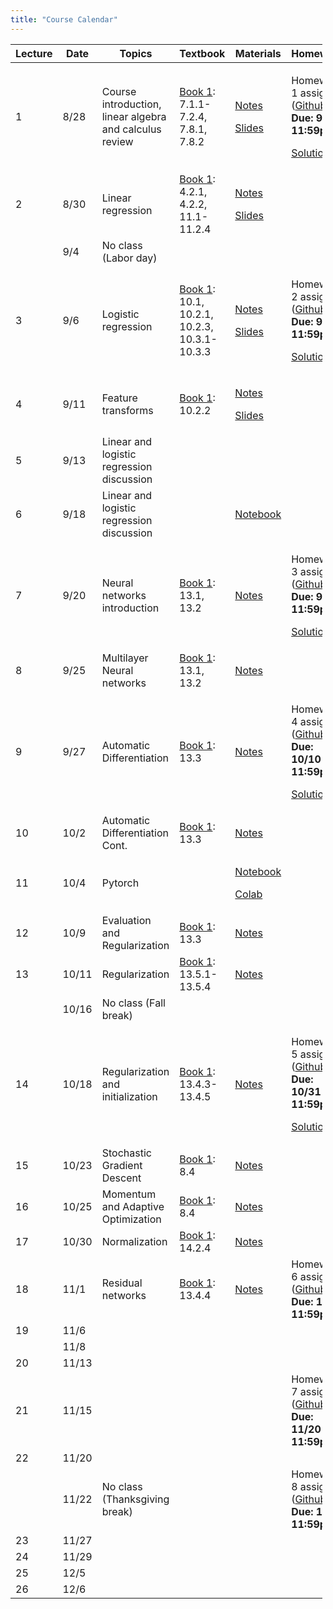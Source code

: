 ```yaml
---
title: "Course Calendar"
---
```


+----------+----------+---------------------------------------------------------+---------------------------------------------------------------------------------------------+---------------------------------------------------------------------------------------------------+-----------------------------------------------------------------------------------------------------------------------------+
| Lecture  | Date     | Topics                                                  | Textbook                                                                                    | Materials                                                                                         | Homework                                                                                                                    |
+==========+==========+=========================================================+=============================================================================================+===================================================================================================+=============================================================================================================================+
| 1        | 8/28     | Course introduction, linear algebra and calculus review | [Book 1](https://probml.github.io/pml-book/book1.html): 7.1.1-7.2.4, 7.8.1, 7.8.2           | [Notes](../lecture1-background/notes.qmd)                                                         | Homework 1 assigned ([Github](https://github.com/orgs/CS152-Neural-Networks-Fall-2023/repositories)) **Due: 9/5 11:59pm**   |
|          |          |                                                         |                                                                                             |                                                                                                   |                                                                                                                             |
|          |          |                                                         |                                                                                             | [Slides](../lecture1-background/slides.qmd)                                                       | [Solutions](../assignments/homework1-background/solutions.html)                                                             |
+----------+----------+---------------------------------------------------------+---------------------------------------------------------------------------------------------+---------------------------------------------------------------------------------------------------+-----------------------------------------------------------------------------------------------------------------------------+
| 2        | 8/30     | Linear regression                                       | [Book 1](https://probml.github.io/pml-book/book1.html): 4.2.1, 4.2.2, 11.1-11.2.4           | [Notes](../lecture2-linear-regression/notes.qmd)                                                  |                                                                                                                             |
|          |          |                                                         |                                                                                             |                                                                                                   |                                                                                                                             |
|          |          |                                                         |                                                                                             | [Slides](../lecture2-linear-regression/slides.qmd)                                                |                                                                                                                             |
+----------+----------+---------------------------------------------------------+---------------------------------------------------------------------------------------------+---------------------------------------------------------------------------------------------------+-----------------------------------------------------------------------------------------------------------------------------+
|          | 9/4      | No class (Labor day)                                    |                                                                                             |                                                                                                   |                                                                                                                             |
+----------+----------+---------------------------------------------------------+---------------------------------------------------------------------------------------------+---------------------------------------------------------------------------------------------------+-----------------------------------------------------------------------------------------------------------------------------+
| 3        | 9/6      | Logistic regression                                     | [Book 1](https://probml.github.io/pml-book/book1.html): 10.1, 10.2.1, 10.2.3, 10.3.1-10.3.3 | [Notes](../lecture3-logistic-regression/notes.qmd)                                                | Homework 2 assigned ([Github](https://github.com/orgs/CS152-Neural-Networks-Fall-2023/repositories)) **Due: 9/12 11:59pm**  |
|          |          |                                                         |                                                                                             |                                                                                                   |                                                                                                                             |
|          |          |                                                         |                                                                                             | [Slides](../lecture3-logistic-regression/slides.qmd)                                              | [Solutions](../assignments/homework2-linear-regression/solutions.html)                                                      |
+----------+----------+---------------------------------------------------------+---------------------------------------------------------------------------------------------+---------------------------------------------------------------------------------------------------+-----------------------------------------------------------------------------------------------------------------------------+
| 4        | 9/11     | Feature transforms                                      | [Book 1](https://probml.github.io/pml-book/book1.html): 10.2.2                              | [Notes](../lecture4-feature-transforms/notes.qmd)                                                 |                                                                                                                             |
|          |          |                                                         |                                                                                             |                                                                                                   |                                                                                                                             |
|          |          |                                                         |                                                                                             | [Slides](../lecture4-feature-transforms/slides.html)                                              |                                                                                                                             |
+----------+----------+---------------------------------------------------------+---------------------------------------------------------------------------------------------+---------------------------------------------------------------------------------------------------+-----------------------------------------------------------------------------------------------------------------------------+
| 5        | 9/13     | Linear and logistic regression discussion               |                                                                                             |                                                                                                   |                                                                                                                             |
+----------+----------+---------------------------------------------------------+---------------------------------------------------------------------------------------------+---------------------------------------------------------------------------------------------------+-----------------------------------------------------------------------------------------------------------------------------+
| 6        | 9/18     | Linear and logistic regression discussion               |                                                                                             | [Notebook](https://colab.research.google.com/drive/1MlFAWYkgI58xjxTYWKJoSdU64xRObyaq?usp=sharing) |                                                                                                                             |
+----------+----------+---------------------------------------------------------+---------------------------------------------------------------------------------------------+---------------------------------------------------------------------------------------------------+-----------------------------------------------------------------------------------------------------------------------------+
| 7        | 9/20     | Neural networks introduction                            | [Book 1](https://probml.github.io/pml-book/book1.html): 13.1, 13.2                          | [Notes](../lecture5-neural-networks-intro/notes.qmd)                                              | Homework 3 assigned ([Github](https://github.com/orgs/CS152-Neural-Networks-Fall-2023/repositories)) **Due: 9/26 11:59pm**  |
|          |          |                                                         |                                                                                             |                                                                                                   |                                                                                                                             |
|          |          |                                                         |                                                                                             |                                                                                                   | [Solutions](../assignments/homework3-logistic-regression/solutions.html)                                                    |
+----------+----------+---------------------------------------------------------+---------------------------------------------------------------------------------------------+---------------------------------------------------------------------------------------------------+-----------------------------------------------------------------------------------------------------------------------------+
| 8        | 9/25     | Multilayer Neural networks                              | [Book 1](https://probml.github.io/pml-book/book1.html): 13.1, 13.2                          | [Notes](../lecture6-backpropagation/notes.qmd)                                                    |                                                                                                                             |
+----------+----------+---------------------------------------------------------+---------------------------------------------------------------------------------------------+---------------------------------------------------------------------------------------------------+-----------------------------------------------------------------------------------------------------------------------------+
| 9        | 9/27     | Automatic Differentiation                               | [Book 1](https://probml.github.io/pml-book/book1.html): 13.3                                | [Notes](../lecture6-backpropagation/notes.qmd)                                                    | Homework 4 assigned ([Github](https://github.com/orgs/CS152-Neural-Networks-Fall-2023/repositories)) **Due: 10/10 11:59pm** |
|          |          |                                                         |                                                                                             |                                                                                                   |                                                                                                                             |
|          |          |                                                         |                                                                                             |                                                                                                   | [Solutions](../assignments/homework4-backpropagation/solutions.html)                                                        |
+----------+----------+---------------------------------------------------------+---------------------------------------------------------------------------------------------+---------------------------------------------------------------------------------------------------+-----------------------------------------------------------------------------------------------------------------------------+
| 10       | 10/2     | Automatic Differentiation Cont.                         | [Book 1](https://probml.github.io/pml-book/book1.html): 13.3                                | [Notes](../lecture6-backpropagation/notes.qmd)                                                    |                                                                                                                             |
+----------+----------+---------------------------------------------------------+---------------------------------------------------------------------------------------------+---------------------------------------------------------------------------------------------------+-----------------------------------------------------------------------------------------------------------------------------+
| 11       | 10/4     | Pytorch                                                 |                                                                                             | [Notebook](../lecture7-pytorch/notebook.html)                                                     |                                                                                                                             |
|          |          |                                                         |                                                                                             |                                                                                                   |                                                                                                                             |
|          |          |                                                         |                                                                                             | [Colab](https://colab.research.google.com/drive/1hJoRYXlGT-nRE4LnA9LEjQcy-c2IEy0p?usp=sharing)    |                                                                                                                             |
+----------+----------+---------------------------------------------------------+---------------------------------------------------------------------------------------------+---------------------------------------------------------------------------------------------------+-----------------------------------------------------------------------------------------------------------------------------+
| 12       | 10/9     | Evaluation and Regularization                           | [Book 1](https://probml.github.io/pml-book/book1.html): 13.3                                | [Notes](../lecture8-optimization/notes.qmd)                                                       |                                                                                                                             |
+----------+----------+---------------------------------------------------------+---------------------------------------------------------------------------------------------+---------------------------------------------------------------------------------------------------+-----------------------------------------------------------------------------------------------------------------------------+
| 13       | 10/11    | Regularization                                          | [Book 1](https://probml.github.io/pml-book/book1.html): 13.5.1-13.5.4                       | [Notes](../lecture8-optimization/notes.qmd)                                                       |                                                                                                                             |
+----------+----------+---------------------------------------------------------+---------------------------------------------------------------------------------------------+---------------------------------------------------------------------------------------------------+-----------------------------------------------------------------------------------------------------------------------------+
|          | 10/16    | No class (Fall break)                                   |                                                                                             |                                                                                                   |                                                                                                                             |
+----------+----------+---------------------------------------------------------+---------------------------------------------------------------------------------------------+---------------------------------------------------------------------------------------------------+-----------------------------------------------------------------------------------------------------------------------------+
| 14       | 10/18    | Regularization and initialization                       | [Book 1](https://probml.github.io/pml-book/book1.html): 13.4.3-13.4.5                       | [Notes](../lecture9-optimization/notes.qmd)                                                       | Homework 5 assigned ([Github](https://github.com/orgs/CS152-Neural-Networks-Fall-2023/repositories)) **Due: 10/31 11:59pm** |
|          |          |                                                         |                                                                                             |                                                                                                   |                                                                                                                             |
|          |          |                                                         |                                                                                             |                                                                                                   | [Solutions](../assignments/homework5-pytorch/solutions.html)   
+----------+----------+---------------------------------------------------------+---------------------------------------------------------------------------------------------+---------------------------------------------------------------------------------------------------+-----------------------------------------------------------------------------------------------------------------------------+
| 15       | 10/23    | Stochastic Gradient Descent                             | [Book 1](https://probml.github.io/pml-book/book1.html): 8.4                                 | [Notes](../lecture9-optimization/notes.qmd)                                                       |                                                                                                                             |
+----------+----------+---------------------------------------------------------+---------------------------------------------------------------------------------------------+---------------------------------------------------------------------------------------------------+-----------------------------------------------------------------------------------------------------------------------------+
| 16       | 10/25    | Momentum and Adaptive Optimization                      | [Book 1](https://probml.github.io/pml-book/book1.html): 8.4                                 | [Notes](../lecture9-optimization/notes.qmd)                                                       |                                                                                                                             |
+----------+----------+---------------------------------------------------------+---------------------------------------------------------------------------------------------+---------------------------------------------------------------------------------------------------+-----------------------------------------------------------------------------------------------------------------------------+
| 17       | 10/30    | Normalization                                           | [Book 1](https://probml.github.io/pml-book/book1.html): 14.2.4                              | [Notes](../lecture10-normalization/normalization.pdf)                                             |                                                                                                                             |
+----------+----------+---------------------------------------------------------+---------------------------------------------------------------------------------------------+---------------------------------------------------------------------------------------------------+-----------------------------------------------------------------------------------------------------------------------------+
| 18       | 11/1     | Residual networks                                       | [Book 1](https://probml.github.io/pml-book/book1.html): 13.4.4                              | [Notes](../lecture11-residual-networks/resnets.pdf)                                               | Homework 6 assigned ([Github](https://github.com/orgs/CS152-Neural-Networks-Fall-2023/repositories)) **Due: 11/9 11:59pm**  |
+----------+----------+---------------------------------------------------------+---------------------------------------------------------------------------------------------+---------------------------------------------------------------------------------------------------+-----------------------------------------------------------------------------------------------------------------------------+
| 19       | 11/6     |                                                         |                                                                                             |                                                                                                   |                                                                                                                             |
+----------+----------+---------------------------------------------------------+---------------------------------------------------------------------------------------------+---------------------------------------------------------------------------------------------------+-----------------------------------------------------------------------------------------------------------------------------+
|          | 11/8     |                                                         |                                                                                             |                                                                                                   |                                                                                                                             |
+----------+----------+---------------------------------------------------------+---------------------------------------------------------------------------------------------+---------------------------------------------------------------------------------------------------+-----------------------------------------------------------------------------------------------------------------------------+
| 20       | 11/13    |                                                         |                                                                                             |                                                                                                   |                                                                                                                             |
+----------+----------+---------------------------------------------------------+---------------------------------------------------------------------------------------------+---------------------------------------------------------------------------------------------------+-----------------------------------------------------------------------------------------------------------------------------+
| 21       | 11/15    |                                                         |                                                                                             |                                                                                                   | Homework 7 assigned ([Github](https://github.com/orgs/CS152-Neural-Networks-Fall-2023/repositories)) **Due: 11/20 11:59pm** |
+----------+----------+---------------------------------------------------------+---------------------------------------------------------------------------------------------+---------------------------------------------------------------------------------------------------+-----------------------------------------------------------------------------------------------------------------------------+
| 22       | 11/20    |                                                         |                                                                                             |                                                                                                   |                                                                                                                             |
+----------+----------+---------------------------------------------------------+---------------------------------------------------------------------------------------------+---------------------------------------------------------------------------------------------------+-----------------------------------------------------------------------------------------------------------------------------+
|          | 11/22    | No class (Thanksgiving break)                           |                                                                                             |                                                                                                   | Homework 8 assigned ([Github](https://github.com/orgs/CS152-Neural-Networks-Fall-2023/repositories)) **Due: 12/5 11:59pm**  |
+----------+----------+---------------------------------------------------------+---------------------------------------------------------------------------------------------+---------------------------------------------------------------------------------------------------+-----------------------------------------------------------------------------------------------------------------------------+
| 23       | 11/27    |                                                         |                                                                                             |                                                                                                   |                                                                                                                             |
+----------+----------+---------------------------------------------------------+---------------------------------------------------------------------------------------------+---------------------------------------------------------------------------------------------------+-----------------------------------------------------------------------------------------------------------------------------+
| 24       | 11/29    |                                                         |                                                                                             |                                                                                                   |                                                                                                                             |
+----------+----------+---------------------------------------------------------+---------------------------------------------------------------------------------------------+---------------------------------------------------------------------------------------------------+-----------------------------------------------------------------------------------------------------------------------------+
| 25       | 12/5     |                                                         |                                                                                             |                                                                                                   |                                                                                                                             |
+----------+----------+---------------------------------------------------------+---------------------------------------------------------------------------------------------+---------------------------------------------------------------------------------------------------+-----------------------------------------------------------------------------------------------------------------------------+
| 26       | 12/6     |                                                         |                                                                                             |                                                                                                   |                                                                                                                             |
+----------+----------+---------------------------------------------------------+---------------------------------------------------------------------------------------------+---------------------------------------------------------------------------------------------------+-----------------------------------------------------------------------------------------------------------------------------+